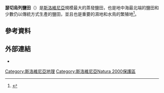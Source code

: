 '''瑟切烏列鹽田'''（{{lang-sl|Sečoveljske soline}}）是[[斯洛維尼亞|斯洛維尼亞]]規模最大的蒸發鹽田，也是地中海最北端的鹽田和少數仍以傳統方式生產的鹽田，並且也是重要的濕地和水鳥的繁殖地<ref name="DEDI430">{{cite encyclopedia |url=http://www.dedi.si/dediscina/430-secoveljske-soline |title=Sečoveljske soline |trans_title=Sečovlje Saltworks |encyclopedia=Enciklopedija naravne in kulturne dediščine na Slovenskem – DEDI |first=Primož |last=Pipan |editors=Šmid Hribar, Mateja. Torkar, Gregor. Golež, Mateja. Podjed, Dan. Drago Kladnik, Drago. Erhartič, Bojan. Pavlin, Primož. Jerele, Ines. |accessdate=4 May 2012 |language=sl |archive-date=2012-07-15 |archive-url=https://web.archive.org/web/20120715105338/http://www.dedi.si/dediscina/430-secoveljske-soline |dead-url=no }}</ref>。
==參考資料==
{{Reflist}}
==外部連結==
*{{commons category-inline|Sečovlje Salina}}
[[Category:斯洛維尼亞地理|Category:斯洛維尼亞地理]]
[[Category:斯洛維尼亞Natura_2000保護區|Category:斯洛維尼亞Natura 2000保護區]]